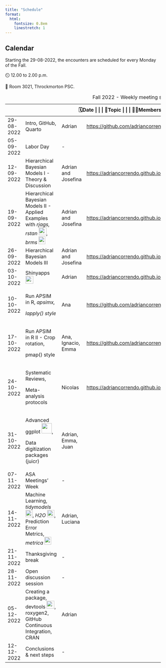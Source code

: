 ```yaml
---
title: "Schedule"
format:
  html:
    fontsize: 0.8em
    linestretch: 1
---
```


::: callout-caution
## Calendar

Starting the 29-08-2022, the encounters are scheduled for every Monday of the Fall.

⏲️ 12.00 to 2.00 p.m.

📍 Room 3021, Throckmorton PSC.
:::

+--------------+----------------------------------------------------------------------------------------------------------------------------------------------------------------------------------------------------------------------+---------------------+-------------------------------------------------------------------------------------------------------------------------------------------------------------+
| 🗓️Date \| \| | 🥕Topic \| \|                                                                                                                                                                                                        | 🙋🏻Members           | \| \| LINKS ![](images/github-brands.svg){width="20" height="20"}                                                                                           |
+==============+======================================================================================================================================================================================================================+=====================+=============================================================================================================================================================+
| 29-08-2022   | Intro, GitHub, Quarto                                                                                                                                                                                                | Adrian              | <https://github.com/adriancorrendo/Stats_Hub_2022>                                                                                                          |
+--------------+----------------------------------------------------------------------------------------------------------------------------------------------------------------------------------------------------------------------+---------------------+-------------------------------------------------------------------------------------------------------------------------------------------------------------+
| 05-09-2022   | Labor Day                                                                                                                                                                                                            | \-                  |                                                                                                                                                             |
+--------------+----------------------------------------------------------------------------------------------------------------------------------------------------------------------------------------------------------------------+---------------------+-------------------------------------------------------------------------------------------------------------------------------------------------------------+
| 12-09-2022   | Hierarchical Bayesian Models I - Theory & Discussion                                                                                                                                                                 | Adrian and Josefina | <https://adriancorrendo.github.io/statasaurusweb/code_2_bayes_1.html>                                                                                       |
+--------------+----------------------------------------------------------------------------------------------------------------------------------------------------------------------------------------------------------------------+---------------------+-------------------------------------------------------------------------------------------------------------------------------------------------------------+
| 19-09-2022   | Hierarchical Bayesian Models II - Applied Examples with *rjags, rstan* ![](images/stanlogo.png){width="25"}*, brms* ![](images/brms.png){width="22" height="25"}                                                     | Adrian and Josefina | <https://adriancorrendo.github.io/statasaurusweb/code_3_bayes_2.html>                                                                                       |
+--------------+----------------------------------------------------------------------------------------------------------------------------------------------------------------------------------------------------------------------+---------------------+-------------------------------------------------------------------------------------------------------------------------------------------------------------+
| 26-09-2022   | Hierarchical Bayesian Models III                                                                                                                                                                                     | Adrian and Josefina | <https://adriancorrendo.github.io/statasaurusweb/code_4_bayes_3.html>                                                                                       |
+--------------+----------------------------------------------------------------------------------------------------------------------------------------------------------------------------------------------------------------------+---------------------+-------------------------------------------------------------------------------------------------------------------------------------------------------------+
| 03-10-2022   | Shinyapps ![](assets/images/shiny.png){width="25"}                                                                                                                                                                   | Adrian              | <https://adriancorrendo.github.io/statasaurusweb/class_5_shinyapps.html>                                                                                    |
+--------------+----------------------------------------------------------------------------------------------------------------------------------------------------------------------------------------------------------------------+---------------------+-------------------------------------------------------------------------------------------------------------------------------------------------------------+
| 10-10-2022   | Run APSIM in R, *apsimx,*                                                                                                                                                                                            | Ana                 | <https://github.com/adriancorrendo/Stats_Hub_2022/tree/main/apsim>                                                                                          |
|              |                                                                                                                                                                                                                      |                     |                                                                                                                                                             |
|              | *lapply() style*                                                                                                                                                                                                     |                     |                                                                                                                                                             |
+--------------+----------------------------------------------------------------------------------------------------------------------------------------------------------------------------------------------------------------------+---------------------+-------------------------------------------------------------------------------------------------------------------------------------------------------------+
| 17-10-2022   | Run APSIM in R II - Crop rotation,                                                                                                                                                                                   | Ana, Ignacio, Emma  | <https://github.com/adriancorrendo/apsiminR/>                                                                                                               |
|              |                                                                                                                                                                                                                      |                     |                                                                                                                                                             |
|              | pmap() style                                                                                                                                                                                                         |                     |                                                                                                                                                             |
+--------------+----------------------------------------------------------------------------------------------------------------------------------------------------------------------------------------------------------------------+---------------------+-------------------------------------------------------------------------------------------------------------------------------------------------------------+
| 24-10-2022   | Systematic Reviews,                                                                                                                                                                                                  | Nicolas             | [https://adriancorrendo.github.io/statasaurusweb/class_7\_meta_analysis.html](https://adriancorrendo.github.io/statasaurusweb/class_5_shinyapps.html){.uri} |
|              |                                                                                                                                                                                                                      |                     |                                                                                                                                                             |
|              | Meta-analysis protocols                                                                                                                                                                                              |                     |                                                                                                                                                             |
+--------------+----------------------------------------------------------------------------------------------------------------------------------------------------------------------------------------------------------------------+---------------------+-------------------------------------------------------------------------------------------------------------------------------------------------------------+
| 31-10-2022   | Advanced ggplot ![](images/logo.png){width="33"},                                                                                                                                                                    | Adrian, Emma, Juan  |                                                                                                                                                             |
|              |                                                                                                                                                                                                                      |                     |                                                                                                                                                             |
|              | Data digitization packages (juicr)                                                                                                                                                                                   |                     |                                                                                                                                                             |
+--------------+----------------------------------------------------------------------------------------------------------------------------------------------------------------------------------------------------------------------+---------------------+-------------------------------------------------------------------------------------------------------------------------------------------------------------+
| 07-11-2022   | ASA Meetings' Week                                                                                                                                                                                                   | \-                  |                                                                                                                                                             |
+--------------+----------------------------------------------------------------------------------------------------------------------------------------------------------------------------------------------------------------------+---------------------+-------------------------------------------------------------------------------------------------------------------------------------------------------------+
| 14-11-2022   | Machine Learning, *tidymodels*![](images/tidymodels.svg){width="23"}, *H2O* ![](images/h2o-automl-logo.jpg){width="23"}, Prediction Error Metrics, *metrica* ![](images/FXERIykUsAEe7rQ.png){width="22" height="25"} | Adrian, Luciana     |                                                                                                                                                             |
+--------------+----------------------------------------------------------------------------------------------------------------------------------------------------------------------------------------------------------------------+---------------------+-------------------------------------------------------------------------------------------------------------------------------------------------------------+
| 21-11-2022   | Thanksgiving break                                                                                                                                                                                                   | \-                  |                                                                                                                                                             |
+--------------+----------------------------------------------------------------------------------------------------------------------------------------------------------------------------------------------------------------------+---------------------+-------------------------------------------------------------------------------------------------------------------------------------------------------------+
| 28-11-2022   | Open discussion session                                                                                                                                                                                              | \-                  |                                                                                                                                                             |
+--------------+----------------------------------------------------------------------------------------------------------------------------------------------------------------------------------------------------------------------+---------------------+-------------------------------------------------------------------------------------------------------------------------------------------------------------+
| 05-12-2022   | Creating a package, devtools ![](images/index.png){width="25"}, roxygen2, GitHub Continuous Integration, CRAN                                                                                                        | Adrian              |                                                                                                                                                             |
+--------------+----------------------------------------------------------------------------------------------------------------------------------------------------------------------------------------------------------------------+---------------------+-------------------------------------------------------------------------------------------------------------------------------------------------------------+
| 12-12-2022   | Conclusions & next steps                                                                                                                                                                                             | \-                  |                                                                                                                                                             |
+--------------+----------------------------------------------------------------------------------------------------------------------------------------------------------------------------------------------------------------------+---------------------+-------------------------------------------------------------------------------------------------------------------------------------------------------------+

: Fall 2022 - Weekly meeting schedule
